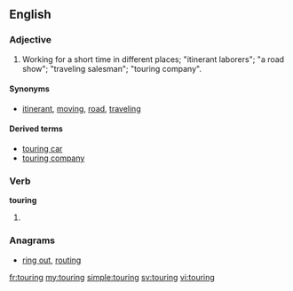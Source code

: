 ==English==

===Adjective===
{{en-adj|-}}

# Working for a short time in different places; "itinerant laborers"; "a road show"; "traveling salesman"; "touring company".

====Synonyms====
* [[itinerant]], [[moving]], [[road]], [[traveling]]

====Derived terms====
* [[touring car]]
* [[touring company]]

===Verb===
'''touring'''

# {{present participle of|[[tour#Verb|tour]]}}

===Anagrams===
* [[ring out#English|ring out]], [[routing#English|routing]]

[[fr:touring]]
[[my:touring]]
[[simple:touring]]
[[sv:touring]]
[[vi:touring]]